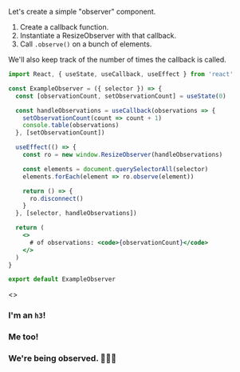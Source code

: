 
<Meta title="Using ResizeObservers/Example" />

Let's create a simple "observer" component.

1. Create a callback function.
1. Instantiate a ResizeObserver with that callback.
1. Call `.observe()` on a bunch of elements.

We'll also keep track of the number of times the callback is called.

```jsx
import React, { useState, useCallback, useEffect } from 'react'

const ExampleObserver = ({ selector }) => {
  const [observationCount, setObservationCount] = useState(0)

  const handleObservations = useCallback(observations => {
    setObservationCount(count => count + 1)
    console.table(observations)
  }, [setObservationCount])

  useEffect(() => {
    const ro = new window.ResizeObserver(handleObservations)

    const elements = document.querySelectorAll(selector)
    elements.forEach(element => ro.observe(element))

    return () => {
      ro.disconnect()
    }
  }, [selector, handleObservations])

  return (
    <>
      # of observations: <code>{observationCount}</code>
    </>
  )
}

export default ExampleObserver
```

<style>{`
  .sbdocs-preview {
    color: #fff;
  }
`}</style>
<Preview>
  <Story name="example">
    <>
      <ExampleObserver selector='h3' />
      <h3>I'm an <code>h3</code>!</h3>
      <h3>Me too!</h3>
      <h3>We're being observed. 🕵🏻‍♂️</h3>
    </>
  </Story>
</Preview>
